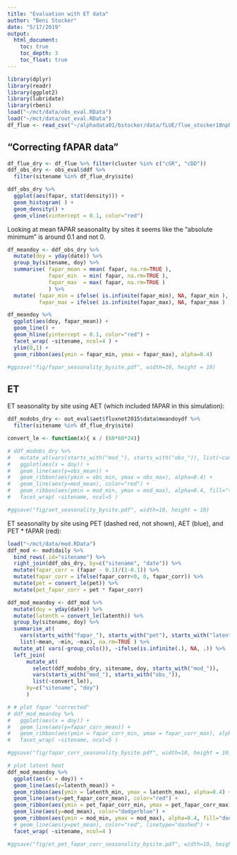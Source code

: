 ```yaml
---
title: "Evaluation with ET data"
author: "Beni Stocker"
date: "5/17/2019"
output:
  html_document:
    toc: true
    toc_depth: 3
    toc_float: true
---
```


```r
library(dplyr)
library(readr)
library(ggplot2)
library(lubridate)
library(rbeni)
load("~/mct/data/obs_eval.RData")
load("~/mct/data/out_eval.RData")
df_flue <- read_csv("~/alphadata01/bstocker/data/fLUE/flue_stocker18nphyt.csv")
```

## "Correcting fAPAR data"

```r
df_flue_dry <- df_flue %>% filter(cluster %in% c("cGR", "cDD"))
ddf_obs_dry <- obs_eval$ddf %>% 
  filter(sitename %in% df_flue_dry$site)

ddf_obs_dry %>% 
  ggplot(aes(fapar, stat(density))) +
  geom_histogram( ) +
  geom_density() +
  geom_vline(xintercept = 0.1, color="red")
```

Looking at mean fAPAR seasonality by sites it seems like the "absolute minimum" is around 0.1 and not 0.

```r
df_meandoy <- ddf_obs_dry %>% 
  mutate(doy = yday(date)) %>% 
  group_by(sitename, doy) %>% 
  summarise( fapar_mean = mean( fapar, na.rm=TRUE ), 
             fapar_min  = min( fapar, na.rm=TRUE ), 
             fapar_max  = max( fapar, na.rm=TRUE )
             ) %>%
  mutate( fapar_min = ifelse( is.infinite(fapar_min), NA, fapar_min ), 
          fapar_max = ifelse( is.infinite(fapar_max), NA, fapar_max ) )

df_meandoy %>% 
  ggplot(aes(doy, fapar_mean)) +
  geom_line() +
  geom_hline(yintercept = 0.1, color="red") +
  facet_wrap( ~sitename, ncol=4 ) +
  ylim(0,1) +
  geom_ribbon(aes(ymin = fapar_min, ymax = fapar_max), alpha=0.4)

#ggsave("fig/fapar_seasonality_bysite.pdf", width=10, height = 10)
```


## ET

ET seasonality by site using AET (which included fAPAR in this simulation):

```r
ddf_modobs_dry <- out_eval$aet$fluxnet2015$data$meandoydf %>% 
  filter(sitename %in% df_flue_dry$site)

convert_le <- function(x){ x / (60*60*24)}

# ddf_modobs_dry %>% 
#   mutate_at(vars(starts_with("mod_"), starts_with("obs_")), list(~convert_le)) %>% 
#   ggplot(aes(x = doy)) +
#   geom_line(aes(y=obs_mean)) +
#   geom_ribbon(aes(ymin = obs_min, ymax = obs_max), alpha=0.4) +
#   geom_line(aes(y=mod_mean), color="red") +
#   geom_ribbon(aes(ymin = mod_min, ymax = mod_max), alpha=0.4, fill="tomato") +
#   facet_wrap( ~sitename, ncol=5 )

#ggsave("fig/aet_seasonality_bysite.pdf", width=10, height = 10)
```

ET seasonality by site using PET (dashed red, not shown), AET (blue), and PET * fAPAR (red):

```r
load("~/mct/data/mod.RData")
ddf_mod <- mod$daily %>% 
  bind_rows(.id="sitename") %>% 
  right_join(ddf_obs_dry, by=c("sitename", "date")) %>% 
  mutate(fapar_corr = (fapar - 0.1)/(1-0.1)) %>% 
  mutate(fapar_corr = ifelse(fapar_corr<0, 0, fapar_corr)) %>% 
  mutate(pet = convert_le(pet)) %>% 
  mutate(pet_fapar_corr = pet * fapar_corr)

ddf_mod_meandoy <- ddf_mod %>% 
  mutate(doy = yday(date)) %>% 
  mutate(latenth = convert_le(latenth)) %>% 
  group_by(sitename, doy) %>% 
  summarise_at( 
    vars(starts_with("fapar_"), starts_with("pet"), starts_with("latenth")), 
    list(~mean, ~min, ~max), na.rm=TRUE ) %>% 
  mutate_at( vars(-group_cols()), ~ifelse(is.infinite(.), NA, .)) %>% 
  left_join(
      mutate_at( 
        select(ddf_modobs_dry, sitename, doy, starts_with("mod_")), 
        vars(starts_with("mod_"), starts_with("obs_")), 
        list(~convert_le)),
      by=c("sitename", "doy")
      )

# # plot fapar "corrected"
# ddf_mod_meandoy %>% 
#   ggplot(aes(x = doy)) +
#   geom_line(aes(y=fapar_corr_mean)) +
#   geom_ribbon(aes(ymin = fapar_corr_min, ymax = fapar_corr_max), alpha=0.4) +
#   facet_wrap( ~sitename, ncol=5 )

#ggsave("fig/fapar_corr_seasonality_bysite.pdf", width=10, height = 10)

# plot latent heat
ddf_mod_meandoy %>% 
  ggplot(aes(x = doy)) +
  geom_line(aes(y=latenth_mean)) +
  geom_ribbon(aes(ymin = latenth_min, ymax = latenth_max), alpha=0.4) +
  geom_line(aes(y=pet_fapar_corr_mean), color="red") +
  geom_ribbon(aes(ymin = pet_fapar_corr_min, ymax = pet_fapar_corr_max), alpha=0.4, fill="red") +
  geom_line(aes(y=mod_mean), color="dodgerblue") +
  geom_ribbon(aes(ymin = mod_min, ymax = mod_max), alpha=0.4, fill="dodgerblue") +
  # geom_line(aes(y=pet_mean), color="red", linetype="dashed") +
  facet_wrap( ~sitename, ncol=4 )

#ggsave("fig/et_pet_fapar_corr_seasonality_bysite.pdf", width=10, height = 10)
```
